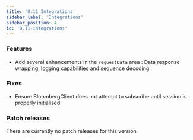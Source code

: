 ```yaml
---
title: '8.11 Integrations'
sidebar_label: 'Integrations'
sidebar_position: 4
id: '8.11-integrations'
---
```


### Features

* Add several enhancements in the `requestData` area : Data response wrapping, logging capabilities and sequence decoding

### Fixes

* Ensure BloombergClient does not attempt to subscribe until session is properly initialised 

### Patch releases

There are currently no patch releases for this version
